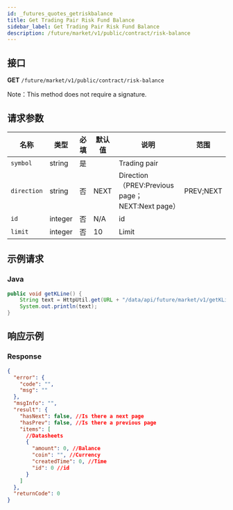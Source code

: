 ```yaml
---
id: _futures_quotes_getriskbalance
title: Get Trading Pair Risk Fund Balance
sidebar_label: Get Trading Pair Risk Fund Balance
description: /future/market/v1/public/contract/risk-balance
---
```


## 接口

**GET** `/future/market/v1/public/contract/risk-balance`

Note：This method does not require a signature.

## 请求参数

| 名称 | 类型 | 必填 | 默认值 | 说明 | 范围 |
| --- | --- | --- | --- | --- | --- |
| `symbol` | string | 是 |  | Trading pair |  |
| `direction` | string | 否 | NEXT | Direction（PREV:Previous page；NEXT:Next page） | PREV;NEXT |
| `id` | integer | 否 | N/A | id |  |
| `limit` | integer | 否 | 10 | Limit |  |

## 示例请求

### Java

```java
public void getKLine() {
	String text = HttpUtil.get(URL + "/data/api/future/market/v1/getKLine?market=btc_usdt&type=1min&since=0");
	System.out.println(text);
}
```

## 响应示例

### Response

```json
{
  "error": {
    "code": "",
    "msg": ""
  },
  "msgInfo": "",
  "result": {
    "hasNext": false, //Is there a next page
    "hasPrev": false, //Is there a previous page
    "items": [
      //Datasheets
      {
        "amount": 0, //Balance
        "coin": "", //Currency
        "createdTime": 0, //Time
        "id": 0 //id
      }
    ]
  },
  "returnCode": 0
}
```
